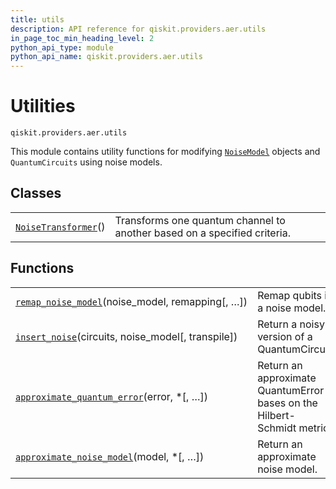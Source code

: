 ```yaml
---
title: utils
description: API reference for qiskit.providers.aer.utils
in_page_toc_min_heading_level: 2
python_api_type: module
python_api_name: qiskit.providers.aer.utils
---
```


<span id="module-qiskit.providers.aer.utils" />

<span id="aer-utils" />

# Utilities

<span id="module-qiskit.providers.aer.utils" />

`qiskit.providers.aer.utils`

This module contains utility functions for modifying [`NoiseModel`](qiskit.providers.aer.noise.NoiseModel "qiskit.providers.aer.noise.NoiseModel") objects and `QuantumCircuits` using noise models.

## Classes

|                                                                                                                   |                                                                          |
| ----------------------------------------------------------------------------------------------------------------- | ------------------------------------------------------------------------ |
| [`NoiseTransformer`](qiskit.providers.aer.utils.NoiseTransformer "qiskit.providers.aer.utils.NoiseTransformer")() | Transforms one quantum channel to another based on a specified criteria. |

## Functions

|                                                                                                                                                             |                                                                         |
| ----------------------------------------------------------------------------------------------------------------------------------------------------------- | ----------------------------------------------------------------------- |
| [`remap_noise_model`](qiskit.providers.aer.utils.remap_noise_model "qiskit.providers.aer.utils.remap_noise_model")(noise\_model, remapping\[, …])           | Remap qubits in a noise model.                                          |
| [`insert_noise`](qiskit.providers.aer.utils.insert_noise "qiskit.providers.aer.utils.insert_noise")(circuits, noise\_model\[, transpile])                   | Return a noisy version of a QuantumCircuit.                             |
| [`approximate_quantum_error`](qiskit.providers.aer.utils.approximate_quantum_error "qiskit.providers.aer.utils.approximate_quantum_error")(error, \*\[, …]) | Return an approximate QuantumError bases on the Hilbert-Schmidt metric. |
| [`approximate_noise_model`](qiskit.providers.aer.utils.approximate_noise_model "qiskit.providers.aer.utils.approximate_noise_model")(model, \*\[, …])       | Return an approximate noise model.                                      |

